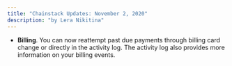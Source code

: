 ```yaml
---
title: "Chainstack Updates: November 2, 2020"
description: "by Lera Nikitina"
---
```

- **Billing**. You can now reattempt past due payments through billing card change or directly in the activity log. The activity log also provides more information on your billing events.
